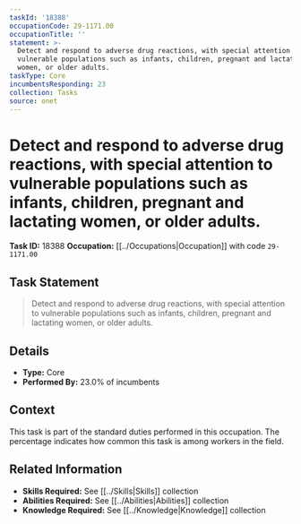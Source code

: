 ```yaml
---
taskId: '18388'
occupationCode: 29-1171.00
occupationTitle: ''
statement: >-
  Detect and respond to adverse drug reactions, with special attention to
  vulnerable populations such as infants, children, pregnant and lactating
  women, or older adults.
taskType: Core
incumbentsResponding: 23
collection: Tasks
source: onet
---
```

# Detect and respond to adverse drug reactions, with special attention to vulnerable populations such as infants, children, pregnant and lactating women, or older adults.

**Task ID:** 18388
**Occupation:** [[../Occupations|Occupation]] with code `29-1171.00`

## Task Statement

> Detect and respond to adverse drug reactions, with special attention to vulnerable populations such as infants, children, pregnant and lactating women, or older adults.

## Details

- **Type:** Core
- **Performed By:** 23.0% of incumbents

## Context

This task is part of the standard duties performed in this occupation. The percentage indicates how common this task is among workers in the field.

## Related Information

- **Skills Required:** See [[../Skills|Skills]] collection
- **Abilities Required:** See [[../Abilities|Abilities]] collection
- **Knowledge Required:** See [[../Knowledge|Knowledge]] collection

